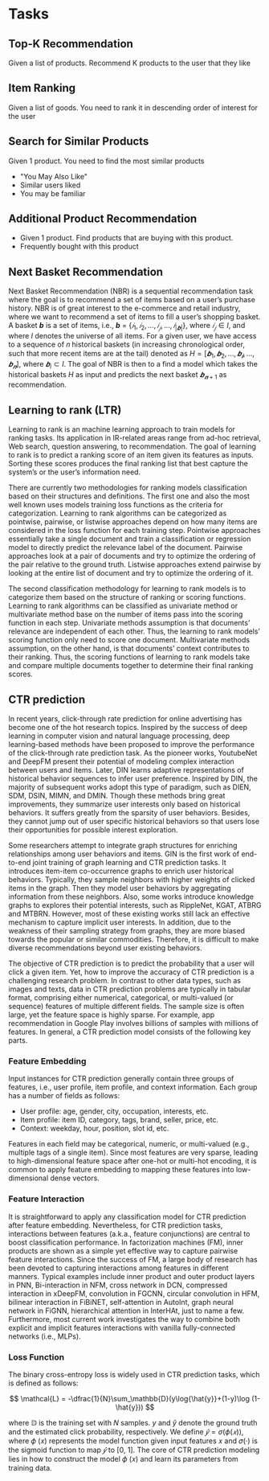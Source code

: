 # Tasks

## Top-K Recommendation

Given a list of products. Recommend K products to the user that they like

## Item Ranking

Given a list of goods. You need to rank it in descending order of interest for the user

## Search for Similar Products

Given 1 product. You need to find the most similar products

- "You May Also Like"
- Similar users liked
- You may be familiar

## Additional Product Recommendation

- Given 1 product. Find products that are buying with this product.
- Frequently bought with this product

## Next Basket Recommendation

Next Basket Recommendation (NBR) is a sequential recommendation task where the goal is to recommend a set of items based on a user’s purchase history. NBR is of great interest to the e-commerce and retail industry, where we want to recommend a set of items to fill a user’s shopping basket. A basket ***b*** is a set of items, i.e., ***b*** = $\{𝑖_1,𝑖_2,\dots,𝑖_𝑗,\dots,𝑖_{|𝒃|}\}$, where $𝑖_𝑗 \in I$, and where $I$ denotes the universe of all items. For a given user, we have access to a sequence of 𝑛 historical baskets (in increasing chronological order, such that more recent items are at the tail) denoted as $H = [𝒃_1, 𝒃_2, \dots, 𝒃_𝒊 , \dots, 𝒃_𝒏]$, where $𝒃_i \subset I$. The goal of NBR is then to a find a model which takes the historical baskets $H$ as input and predicts the next basket $𝒃_{𝒏+1}$ as recommendation.

## Learning to rank (LTR)

Learning to rank is an machine learning approach to train models for ranking tasks. Its application in IR-related areas range from ad-hoc retrieval, Web search, question answering, to recommendation. The goal of learning to rank is to predict a ranking score of an item given its features as inputs. Sorting these scores produces the final ranking list that best capture the system’s or the user’s information need.

There are currently two methodologies for ranking models classification based on their structures and definitions. The first one and also the most well known uses models training loss functions as the criteria for categorization. Learning to rank algorithms can be categorized as pointwise, pairwise, or listwise approaches depend on how many items are considered in the loss function for each training step. Pointwise approaches essentially take a single document and train a classification or regression model to directly predict the relevance label of the document. Pairwise approaches look at a pair of documents and try to optimize the ordering of the pair relative to the ground truth. Listwise approaches extend pairwise by looking at the entire list of document and try to optimize the ordering of it.

The second classification methodology for learning to rank models is to categorize them based on the structure of ranking or scoring functions. Learning to rank algorithms can be classified as univariate method or multivariate method base on the number of items pass into the scoring function in each step. Univariate methods assumption is that documents’ relevance are independent of each other. Thus, the learning to rank models’ scoring function only need to score one document. Multivariate methods assumption, on the other hand, is that documents’ context contributes to their ranking. Thus, the scoring functions of learning to rank models take and compare multiple documents together to determine their final ranking scores.

## CTR prediction

In recent years, click-through rate prediction for online advertising has become one of the hot research topics. Inspired by the success of deep learning in computer vision and natural language processing, deep learning-based methods have been proposed to improve the performance of the click-through rate prediction task. As the pioneer works, YoutubeNet and DeepFM present their potential of modeling complex interaction between users and items. Later, DIN learns adaptive representations of historical behavior sequences to infer user preference. Inspired by DIN, the majority of subsequent works adopt this type of paradigm, such as DIEN, SDM, DSIN, MIMN, and DMIN. Though these methods bring great improvements, they summarize user interests only based on historical behaviors. It suffers greatly from the sparsity of user behaviors. Besides, they cannot jump out of user specific historical behaviors so that users lose their opportunities for possible interest exploration.

Some researchers attempt to integrate graph structures for enriching relationships among user behaviors and items. GIN is the first work of end-to-end joint training of graph learning and CTR prediction tasks. It introduces item-item co-occurrence graphs to enrich user historical behaviors. Typically, they sample neighbors with higher weights of clicked items in the graph. Then they model user behaviors by aggregating information from these neighbors. Also, some works introduce knowledge graphs to explores their potential interests, such as RippleNet, KGAT, ATBRG and MTBRN. However, most of these existing works still lack an effective mechanism to capture implicit user interests. In addition, due to the weakness of their sampling strategy from graphs, they are more biased towards the popular or similar commodities. Therefore, it is difficult to make diverse recommendations beyond user existing behaviors.

The objective of CTR prediction is to predict the probability that a user will click a given item. Yet, how to improve the accuracy of CTR prediction is a challenging research problem. In contrast to other data types, such as images and texts, data in CTR prediction problems are typically in tabular format, comprising either numerical, categorical, or multi-valued (or sequence) features of multiple different fields. The sample size is often large, yet the feature space is highly sparse. For example, app recommendation in Google Play involves billions of samples with millions of features. In general, a CTR prediction model consists of the following key parts.

### Feature Embedding

Input instances for CTR prediction generally contain three groups of features, i.e., user profile, item profile, and context information. Each group has a number of fields as follows:

- User profile: age, gender, city, occupation, interests, etc.
- Item profile: item ID, category, tags, brand, seller, price, etc.
- Context: weekday, hour, position, slot id, etc.

Features in each field may be categorical, numeric, or multi-valued (e.g., multiple tags of a single item). Since most features are very sparse, leading to high-dimensional feature space after one-hot or multi-hot encoding, it is common to apply feature embedding to mapping these features into low-dimensional dense vectors.

### Feature Interaction

It is straightforward to apply any classification model for CTR prediction after feature embedding. Nevertheless, for CTR prediction tasks, interactions between features (a.k.a., feature conjunctions) are central to boost classification performance. In factorization machines (FM), inner products are shown as a simple yet effective way to capture pairwise feature interactions. Since the success of FM, a large body of research has been devoted to capturing interactions among features in different manners. Typical examples include inner product and outer product layers in PNN, Bi-interaction in NFM, cross network in DCN, compressed interaction in xDeepFM, convolution in FGCNN, circular convolution in HFM, bilinear interaction in FiBiNET, self-attention in AutoInt, graph neural network in FiGNN, hierarchical attention in InterHAt, just to name a few. Furthermore, most current work investigates the way to combine both explicit and implicit features interactions with vanilla fully-connected networks (i.e., MLPs).

### Loss Function

The binary cross-entropy loss is widely used in CTR prediction tasks, which is defined as follows:

$$
\mathcal{L} = -\dfrac{1}{N}\sum_\mathbb{D}(y\log{\hat{y}}+(1-y)\log (1-\hat{y}))
$$

where $\mathbb{D}$ is the training set with 𝑁 samples. $y$ and $\hat{y}$ denote the ground truth and the estimated click probability, respectively. We define $\hat{𝑦} = \sigma(\phi(𝑥))$, where 𝜙 (𝑥) represents the model function given input features 𝑥 and 𝜎(·) is the sigmoid function to map $\hat{𝑦}$ to [0, 1]. The core of CTR prediction modeling lies in how to construct the model 𝜙 (𝑥) and learn its parameters from training data.
